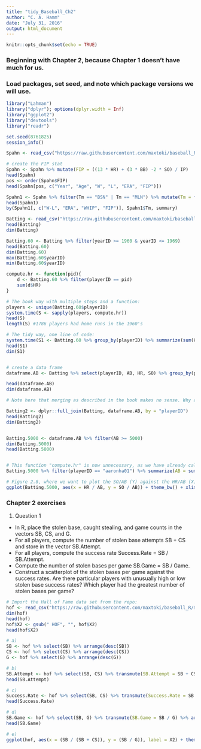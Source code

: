 ```yaml
---
title: "tidy_Baseball_Ch2"
author: "C. A. Hamm"
date: "July 31, 2016"
output: html_document
---
```


```r
knitr::opts_chunk$set(echo = TRUE)
```
### Beginning with Chapter 2, because Chapter 1 doesn't have much for us. 


### Load packages, set seed, and note which package versions we will use.
```r
library("Lahman")
library("dplyr"); options(dplyr.width = Inf)
library("ggplot2")
library("devtools")
library("readr")

set.seed(8761825)
session_info()
```

```r
Spahn <- read_csv("https://raw.githubusercontent.com/maxtoki/baseball_R/master/data/spahn.csv", col_names = TRUE) # Note the "raw." to get the unformatted .csv

# create the FIP stat
Spahn <- Spahn %>% mutate(FIP = ((13 * HR) + (3 * BB) -2 * SO) / IP)
head(Spahn)
pos <- order(Spahn$FIP)
head(Spahn[pos, c("Year", "Age", "W", "L", "ERA", "FIP")])

Spahn1 <- Spahn %>% filter(Tm == "BSN" | Tm == "MLN") %>% mutate(Tm = factor(Tm, levels = c("BSN", "MLN")))
head(Spahn1)
by(Spahn1[, c("W-L", "ERA", "WHIP", "FIP")], Spahn1$Tm, summary)
```


```r
Batting <- read_csv("https://raw.githubusercontent.com/maxtoki/baseball_R/master/data/Batting.csv", col_names = TRUE)
head(Batting)
dim(Batting)

Batting.60 <- Batting %>% filter(yearID >= 1960 & yearID <= 1969)
head(Batting.60)
dim(Batting.60)
max(Batting.60$yearID)
min(Batting.60$yearID)

compute.hr <- function(pid){
	d <- Batting.60 %>% filter(playerID == pid)
	sum(d$HR)
}

# The book way with multiple steps and a function:
players <- unique(Batting.60$playerID)
system.time(S <- sapply(players, compute.hr))
head(S)
length(S) #1786 players had home runs in the 1960's

# The tidy way, one line of code:
system.time(S1 <- Batting.60 %>% group_by(playerID) %>% summarize(sum(HR)))
head(S1)
dim(S1)


# create a data frame 
dataframe.AB <- Batting %>% select(playerID, AB, HR, SO) %>% group_by(playerID) %>% filter(!is.na(AB)) %>% summarize(AB = sum(AB), HR = sum(HR), SO = sum(SO))

head(dataframe.AB)
dim(dataframe.AB)

# Note here that merging as described in the book makes no sense. Why add repeared rows of summarized data back to the original data frame "Batting"

Batting2 <- dplyr::full_join(Batting, dataframe.AB, by = "playerID")
head(Batting2)
dim(Batting2)


Batting.5000 <- dataframe.AB %>% filter(AB >= 5000)
dim(Batting.5000)
head(Batting.5000)


# This function "compute.hr" is now unnecessary, as we have already calculated the relevent statistics. See how, with one line of dplyr code, we can replace a function and other awkward subsetting.
Batting.5000 %>% filter(playerID == "aaronha01") %>% summarize(AB = sum(AB, na.rm = TRUE), HR = sum(HR, na.rm = TRUE), SO = sum(AB, na.rm = TRUE))

# Figure 2.8, where we want to plot the SO/AB (Y) against the HR/AB (X)
ggplot(Batting.5000, aes(x = HR / AB, y = SO / AB)) + theme_bw() + xlim(0, 0.1) + ylim(0, 0.35) + geom_point(cex = 2) + stat_smooth(method = "loess", col = "red") + ylab("SO / AB") + xlab("HR / AB")
```

### Chapter 2 exercises
1. Question 1
  + In R, place the stolen base, caught stealing, and game counts in the vectors SB, CS, and G.
  + For all players, compute the number of stolen base attempts SB + CS and store in the vector SB.Attempt.
  + For all players, compute the success rate Success.Rate = SB / SB.Attempt.
  + Compute the number of stolen bases per game SB.Game = SB / Game.
  + Construct a scatterplot of the stolen bases per game against the success rates. Are there particular players with unusually high or low stolen base success rates? Which player had the greatest number of stolen bases per game?

```r
# Import the Hall of Fame data set from the repo:
hof <- read_csv("https://raw.githubusercontent.com/maxtoki/baseball_R/master/data/hofbatting.csv", col_names = TRUE)
dim(hof)
head(hof)
hof$X2 <- gsub(" HOF", "", hof$X2)
head(hof$X2)

# a)
SB <- hof %>% select(SB) %>% arrange(desc(SB))
CS <- hof %>% select(CS) %>% arrange(desc(CS))
G <- hof %>% select(G) %>% arrange(desc(G))

# b)
SB.Attempt <- hof %>% select(SB, CS) %>% transmute(SB.Attempt = SB + CS) %>% arrange(desc(SB.Attempt))
head(SB.Attempt)

# c) 
Success.Rate <- hof %>% select(SB, CS) %>% transmute(Success.Rate = SB / (SB + CS)) %>% arrange(desc(Success.Rate))
head(Success.Rate)

# d)
SB.Game <- hof %>% select(SB, G) %>% transmute(SB.Game = SB / G) %>% arrange(desc(SB.Game))
head(SB.Game)

# e)
ggplot(hof, aes(x = (SB / (SB + CS)), y = (SB / G)), label = X2) + theme_bw() + geom_point(size = 1.5) + xlab("Stolen Base \nSuccess Rate") + ylab("Stolen Bases \nper Game") + geom_text(size= 2, aes(label = X2), nudge_y = 0.0125)
``` 

